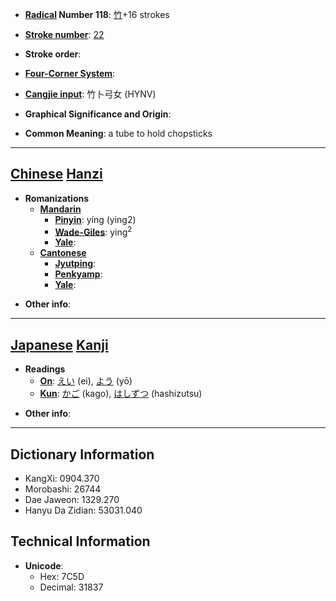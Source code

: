 * '''[[Wiktionary:Chinese radical index| Radical]] Number 118''': [[Wiktionary:Chinese radical index 竹|竹]]+16 strokes

* '''[[Wiktionary:Chinese total strokes index|Stroke number]]''': [[Wiktionary:Chinese total strokes index 22|22]]

* '''Stroke order''': 

* '''[[Wiktionary:Chinese four corner index|Four-Corner System]]''': 

* '''[[Wiktionary:Chinese Cangjie index|Cangjie input]]''': 竹卜弓女 (HYNV)

* '''Graphical Significance and Origin''': 

* '''Common Meaning''': a tube to hold chopsticks

----

== [[Chinese]] [[Hanzi]] ==

* '''Romanizations'''
** '''[[Mandarin]]'''
*** '''[[Pinyin]]''': yíng (ying2)
*** '''[[Wade-Giles]]''': ying<sup>2</sup>
*** '''[[Yale]]''': 
** '''[[Cantonese]]'''
*** '''[[Jyutping]]''':
*** '''[[Penkyamp]]''': 
*** '''[[Yale]]''': 

* '''Other info''': 

----

== [[Japanese]] [[Kanji]] ==

* '''Readings'''
** '''[[On]]''': [[えい]] (ei), [[よう]] (yō)
** '''[[Kun]]''': [[かご]] (kago), [[はしずつ]] (hashizutsu)

* '''Other info''':  

----

== Dictionary Information ==

* KangXi: 0904.370
* Morobashi: 26744
* Dae Jaweon: 1329.270
* Hanyu Da Zidian: 53031.040

== Technical Information ==

* '''Unicode''':
** Hex: 7C5D
** Decimal: 31837